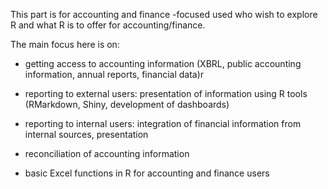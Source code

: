 This part is for accounting and finance -focused used who wish to explore R and what R is to offer for accounting/finance.

The main focus here is on:

- getting access to accounting information (XBRL, public accounting information, annual reports, financial data)r

- reporting to external users: presentation of information using R tools (RMarkdown, Shiny, development of dashboards)

- reporting to internal users: integration of financial information from internal sources, presentation

- reconciliation of accounting information

- basic Excel functions in R for accounting and finance users

